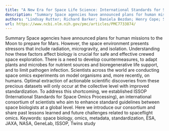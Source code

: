 ```yaml
---
title: "A New Era for Space Life Science: International Standards for Space Omics Processing"
description: "Summary Space agencies have announced plans for human missions to the Moon to prepare for Mars. However, the space environment presents stressors that include radiation, microgravity, and isolation. U..."
authors: "Lindsay Rutter; Richard Barker; Daniela Bezdan; Henry Cope; Sylvain V Costes; Lovorka Degoricija; Kathleen M Fisch; Mariano I Gabitto; Samrawit Gebre; Stefania Giacomello; Simon Gilroy; Stefan J Green; Christopher E Mason; Sigrid S Reinsch; Nathaniel J Szewczyk; Deanne M Taylor; Jonathan M Galazka; Raul Herranz; Masafumi Muratani"
url: https://www.ncbi.nlm.nih.gov/pmc/articles/PMC7733874/
---
```


Summary Space agencies have announced plans for human missions to the Moon to prepare for Mars. However, the space environment presents stressors that include radiation, microgravity, and isolation. Understanding how these factors affect biology is crucial for safe and effective crewed space exploration. There is a need to develop countermeasures, to adapt plants and microbes for nutrient sources and bioregenerative life support, and to limit pathogen infection. Scientists across the world are conducting space omics experiments on model organisms and, more recently, on humans. Optimal extraction of actionable scientific discoveries from these precious datasets will only occur at the collective level with improved standardization. To address this shortcoming, we established ISSOP (International Standards for Space Omics Processing), an international consortium of scientists who aim to enhance standard guidelines between space biologists at a global level. Here we introduce our consortium and share past lessons learned and future challenges related to spaceflight omics. Keywords: space biology, omics, metadata, standardization, ESA, JAXA, NASA, GeneLab, ISSOP, Twins study
